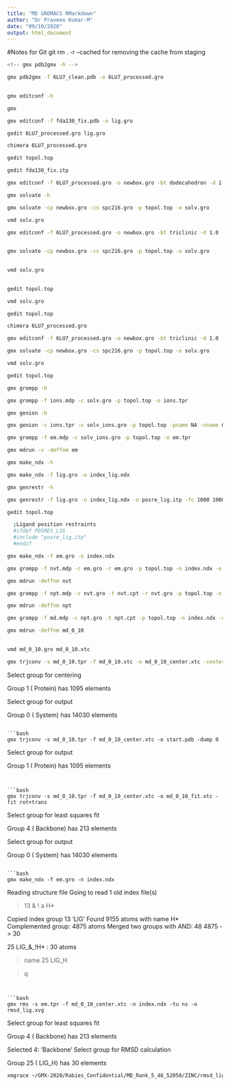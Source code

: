 ```yaml
---
title: "MD GROMACS RMarkdown"
author: "Dr Praveen Kumar-M"
date: "09/10/2020"
output: html_document
---
```


#Notes for Git
git rm . -r  --cached for removing the cache from staging


```bash
<!-- gmx pdb2gmx -h -->

```

```bash
gmx pdb2gmx -f 6LU7_clean.pdb -o 6LU7_processed.gro
    
```

```bash
gmx editconf -h

```
 
```bash
gmx
```
 
 
```bash
gmx editconf -f fda130_fix.pdb -o lig.gro

```

```bash
gedit 6LU7_processed.gro lig.gro 

```

```bash
chimera 6LU7_processed.gro 

```
 
```bash
gedit topol.top

```
 
 
 
```bash
gedit fda130_fix.itp 

```
 
```bash
gmx editconf -f 6LU7_processed.gro -o newbox.gro -bt dodecahedron -d 1.0

```
 
 
```bash
gmx solvate -h

```
 
```bash
gmx solvate -cp newbox.gro -cs spc216.gro -p topol.top -o solv.gro

```
 
```bash
vmd solv.gro

```
 
```bash
gmx editconf -f 6LU7_processed.gro -o newbox.gro -bt triclinic -d 1.0
 
```
 
```bash
gmx solvate -cp newbox.gro -cs spc216.gro -p topol.top -o solv.gro
 
```
 
```bash
vmd solv.gro
 
```
 
```bash
gedit topol.top

```
 
```bash
vmd solv.gro

```
 
```bash
gedit topol.top

```
 
```bash
chimera 6LU7_processed.gro 

```

```bash
gmx editconf -f 6LU7_processed.gro -o newbox.gro -bt triclinic -d 1.0

```

```bash
gmx solvate -cp newbox.gro -cs spc216.gro -p topol.top -o solv.gro

```

```bash
vmd solv.gro

```

```bash
gedit topol.top 

```

```bash
gmx grompp -h

```

```bash
gmx grompp -f ions.mdp -c solv.gro -p topol.top -o ions.tpr

```

```bash
gmx genion -h

```

```bash
gmx genion -s ions.tpr -o solv_ions.gro -p topol.top -pname NA -nname CL -neutral

```

```bash
gmx grompp -f em.mdp -c solv_ions.gro -p topol.top -o em.tpr

```


```bash
gmx mdrun -v -deffnm em

```

```bash
gmx make_ndx -h

```

```bash
gmx make_ndx -f lig.gro -o index_lig.ndx

```

```bash
gmx genrestr -h

```

```bash
gmx genrestr -f lig.gro -n index_lig.ndx -o posre_lig.itp -fc 1000 1000 1000

```

```bash
gedit topol.top

```

```bash
  ;Ligand position restraints
  #ifdef POSRES_LIG
  #include "posre_lig.itp"
  #endif
```

```bash
gmx make_ndx -f em.gro -o index.ndx

```

```bash
gmx grompp -f nvt.mdp -c em.gro -r em.gro -p topol.top -n index.ndx -o nvt.tpr

```

```bash
gmx mdrun -deffnm nvt

```

```bash
gmx grompp -f npt.mdp -c nvt.gro -t nvt.cpt -r nvt.gro -p topol.top -n index.ndx -o npt.tpr

```

```bash
gmx mdrun -deffnm npt

```

```bash
gmx grompp -f md.mdp -c npt.gro -t npt.cpt -p topol.top -n index.ndx -o md_0_10.tpr

```

```bash
gmx mdrun -deffnm md_0_10
 
```

```bash
vmd md_0_10.gro md_0_10.xtc

```

```bash
gmx trjconv -s md_0_10.tpr -f md_0_10.xtc -o md_0_10_center.xtc -center -pbc mol -ur compact

```

Select group for centering 
 
Group     1 (        Protein) has  1095 elements
 
Select group for output
 
Group     0 (         System) has 14030 elements

```

```bash
gmx trjconv -s md_0_10.tpr -f md_0_10_center.xtc -o start.pdb -dump 0

```

Select group for output

Group     1 (        Protein) has  1095 elements

```


```bash
gmx trjconv -s md_0_10.tpr -f md_0_10_center.xtc -o md_0_10_fit.xtc -fit rot+trans

```

Select group for least squares fit
 
Group     4 (       Backbone) has   213 elements
 
Select group for output


Group     0 (         System) has 14030 elements

```

```bash
gmx make_ndx -f em.gro -n index.ndx

``` 

Reading structure file
Going to read 1 old index file(s)

> 13 & ! a H*    

Copied index group 13 'LIG'
Found 9155 atoms with name H*
Complemented group: 4875 atoms
Merged two groups with AND: 48 4875 -> 30

25 LIG_&_!H*           :    30 atoms
 
> name 25 LIG_H

> q

```


```bash
gmx rms -s em.tpr -f md_0_10_center.xtc -n index.ndx -tu ns -o rmsd_lig.xvg

```

Select group for least squares fit
 
Group     4 (       Backbone) has   213 elements

Selected 4: 'Backbone'
Select group for RMSD calculation

Group    25 (          LIG_H) has    30 elements

```bash
xmgrace ~/GMX-2020/Rabies_Confidential/MD_Rank_5_46_52058/ZINC/rmsd_lig.xvg 

```